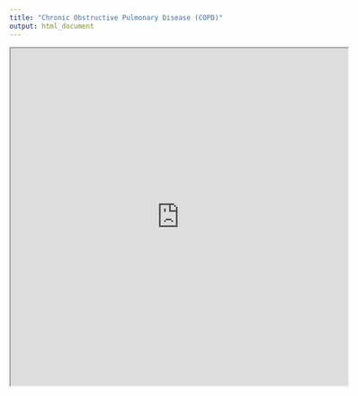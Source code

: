 ```yaml
---
title: "Chronic Obstructive Pulmonary Disease (COPD)"
output: html_document
---
```


<center>
<iframe src="https://www.ncbi.nlm.nih.gov/pmc/articles/PMC5608224/pdf/jpr-10-2247.pdf" height="600" width="600"></iframe>
</center>